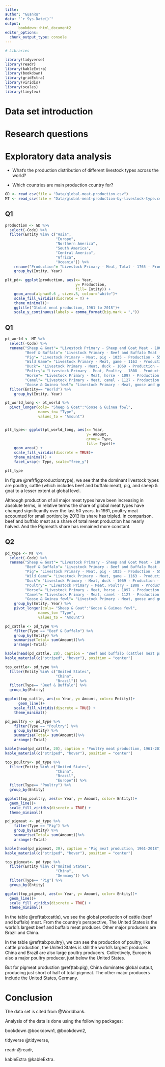 ```yaml
---
title: 
author: "GuanRu"
data: "`r Sys.Date()`"
output: 
      bookdown::html_document2
editor_options: 
  chunk_output_type: console
---
```


```r
# Libraries

library(tidyverse)
library(readr)
library(kableExtra)
library(bookdown)
library(gridExtra)
library(viridis)
library(scales)
library(tinytex)
```

# Data set introduction



# Research questions



\clearpage

# Exploratory data analysis

\section*{}



\subsection*{Analysis} 


\clearpage

\section*{Brief about Meat Production}

- What's the production distribution of different livestock types across the world?

- Which countries are main production country for?

\subsection*{Research Question}

```r
GD <- read_csv(file = "Data/global-meat-production.csv")
MT <- read_csv(file = "Data/global-meat-production-by-livestock-type.csv")
```

## Q1
```r
production <- GD %>%
  select(-Code) %>% 
  filter(Entity %in% c("Asia",
                       "Europe",
                       "Northern America",
                       "South America",
                       "Central America",
                       "Africa",
                       "Oceania")) %>%
    rename("Production"= "Livestock Primary - Meat, Total - 1765 - Production - 5510 - tonnes") %>%
    group_by(Entity, Year)

plt_pd<- ggplot(production, aes(x= Year,
                                y= Production, 
                                fill= Entity)) + 
    geom_area(alpha=0.6 , size=.5, colour="white")+
    scale_fill_viridis(discrete = T) +
    theme_minimal()+
    ggtitle("Global meat production, 1961 to 2018")+
    scale_y_continuous(labels = comma_format(big.mark = ","))
```


## Q1
```r
pt_world <- MT %>%
  select(-Code) %>% 
  rename("Sheep & Goat"= "Livestock Primary - Sheep and Goat Meat - 1807 - Production - 5510 - tonnes",
         "Beef & Buffalo"= "Livestock Primary - Beef and Buffalo Meat - 1806 - Production - 5510 - tonnes",
         "Pig"= "Livestock Primary - Meat, pig - 1035 - Production - 5510 - tonnes",
         "Wild Game"= "Livestock Primary - Meat, game - 1163 - Production - 5510 - tonnes",
         "Duck"= "Livestock Primary - Meat, duck - 1069 - Production - 5510 - tonnes",
         "Poltry"= "Livestock Primary - Meat, Poultry - 1808 - Production - 5510 - tonnes",
         "Horse"= "Livestock Primary - Meat, horse - 1097 - Production - 5510 - tonnes",
         "Camel"= "Livestock Primary - Meat, camel - 1127 - Production - 5510 - tonnes",
         "Goose & Guinea fowl"= "Livestock Primary - Meat, goose and guinea fowl - 1073 - Production - 5510 - tonnes") %>%
  filter(Entity== "World") %>% 
    group_by(Entity, Year)

pt_world_long <- pt_world %>% 
  pivot_longer(cols= "Sheep & Goat":"Goose & Guinea fowl",
               names_to= "Type",
               values_to = "Amount")


plt_type<- ggplot(pt_world_long, aes(x= Year,
                                     y= Amount,
                                     group= Type,
                                     fill= Type))+
    geom_area() +
    scale_fill_viridis(discrete = TRUE)+
    theme_minimal() +
    facet_wrap(~ Type, scale="free_y")

plt_type
```


In figure \@ref(fig:productiontype), we see that the dominant livestock types are poultry, cattle (which includes beef and buffalo meat), pig, and sheep & goat to a lesser extent at global level.

Although production of all major meat types have been increasing in absolute terms, in relative terms the share of global meat types have changed significantly over the last 50 years. In 1961, poultry meat accounted for small portion; by 2013 its share has tripled. In comparison, beef and buffalo meat as a share of total meat production has nearly halved. And the Pigmeat’s share has remained more constant.


\clearpage

## Q2
```r
pd_type <- MT %>%
  select(-Code) %>% 
  rename("Sheep & Goat"= "Livestock Primary - Sheep and Goat Meat - 1807 - Production - 5510 - tonnes",
         "Beef & Buffalo"= "Livestock Primary - Beef and Buffalo Meat - 1806 - Production - 5510 - tonnes",
         "Pig"= "Livestock Primary - Meat, pig - 1035 - Production - 5510 - tonnes",
         "Wild Game"= "Livestock Primary - Meat, game - 1163 - Production - 5510 - tonnes",
         "Duck"= "Livestock Primary - Meat, duck - 1069 - Production - 5510 - tonnes",
         "Poultry"= "Livestock Primary - Meat, Poultry - 1808 - Production - 5510 - tonnes",
         "Horse"= "Livestock Primary - Meat, horse - 1097 - Production - 5510 - tonnes",
         "Camel"= "Livestock Primary - Meat, camel - 1127 - Production - 5510 - tonnes",
         "Goose & Guinea fowl"= "Livestock Primary - Meat, goose and guinea fowl - 1073 - Production - 5510 - tonnes") %>%
    group_by(Entity, Year) %>%
    pivot_longer(cols= "Sheep & Goat":"Goose & Guinea fowl",
               names_to= "Type",
               values_to = "Amount")
```

```r
pd_cattle <- pd_type %>% 
    filter(Type == "Beef & Buffalo") %>% 
    group_by(Entity) %>% 
    summarise(Total= sum(Amount))%>% 
    arrange(-Total)

kable(head(pd_cattle, 20), caption = "Beef and buffalo (cattle) meat production, 1961-2018", booktabs = T)%>%
kable_material(c("striped", "hover"), position = "center") 

top_cattle<- pd_type %>% 
  filter(Entity %in% c("United States",
                       "China",
                       "Brazil")) %>% 
  filter(Type== "Beef & Buffalo") %>% 
  group_by(Entity)

ggplot(top_cattle, aes(x= Year, y= Amount, color= Entity))+
      geom_line()+
    scale_fill_viridis(discrete = TRUE) +
    theme_minimal()
```

```r
pd_poultry <- pd_type %>% 
    filter(Type == "Poultry") %>% 
    group_by(Entity) %>% 
    summarise(Total= sum(Amount))%>% 
    arrange(-Total)

kable(head(pd_cattle, 20), caption = "Poultry meat production, 1961-2018", booktabs = T)%>%
kable_material(c("striped", "hover"), position = "center")

top_poultry<- pd_type %>% 
  filter(Entity %in% c("United States",
                       "China",
                       "Brazil",
                       "Europe")) %>% 
  filter(Type== "Poultry") %>% 
  group_by(Entity)

ggplot(top_poultry, aes(x= Year, y= Amount, color= Entity))+
  geom_line()+
  scale_fill_viridis(discrete = TRUE) +
  theme_minimal()
```

```r
pd_pigmeat <- pd_type %>% 
    filter(Type == "Pig") %>% 
    group_by(Entity) %>% 
    summarise(Total= sum(Amount))%>% 
    arrange(-Total)

kable(head(pd_pigmeat, 20), caption = "Pig meat production, 1961-2018", booktabs = T)%>%
kable_material(c("striped", "hover"), position = "center")

top_pigmeat<- pd_type %>% 
  filter(Entity %in% c("United States",
                       "China",
                       "Germany")) %>% 
  filter(Type== "Pig") %>% 
  group_by(Entity)

ggplot(top_pigmeat, aes(x= Year, y= Amount, color= Entity))+
  geom_line()+
  scale_fill_viridis(discrete = TRUE) +
  theme_minimal()
```

In the table \@ref(tab:cattle), we see the global production of cattle (beef and buffalo) meat. From the country's perspective, The United States is the world’s largest beef and buffalo meat producer. Other major producers are Brazil and China.

In the table \@ref(tab:poultry), we can see the production of poultry, like cattle production, the United States is still the world’s largest producer. China and Brazil are also large poultry producers. Collectively, Europe is also a major poultry producer, just below the United States.

But for pigmeat production \@ref(tab:pig), China dominates global output, producing just short of half of total pigmeat. The other major producers include the United States, Germany.
\clearpage

# Conclusion


\section*{Citation}
The data set is cited from @Worldbank.

Analysis of the data is done using the following packages:

bookdown @bookdown1, @bookdown2,

tidyverse @tidyverse,

readr @readr,

kableExtra @kableExtra.